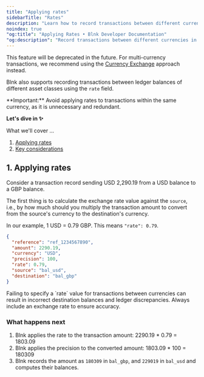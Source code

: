 ```yaml
---
title: "Applying rates"
sidebarTitle: "Rates"
description: "Learn how to record transactions between different currencies."
noindex: true
"og:title": "Applying Rates • Blnk Developer Documentation"
"og:description": "Record transactions between different currencies in your Blnk Ledger."
---
```



<Info>This feature will be deprecated in the future. For multi-currency transactions, we recommend using the [Currency Exchange](/guides/currency-exchange) approach instead.</Info>

Blnk also supports recording transactions between ledger balances of different asset classes using the `rate` field. 

<Warning>
    **Important:** Avoid applying rates to transactions within the same currency, as it is unnecessary and redundant.
</Warning>

**Let's dive in ✨**

What we'll cover …

1. [Applying rates](#1-applying-rates)
2. [Key considerations](#2-key-considerations)

## 1. Applying rates

Consider a transaction record sending USD 2,290.19 from a USD balance to a GBP balance. 

The first thing is to calculate the exchange rate value against the `source`, i.e., by how much should you multiply the transaction amount to convert from the source's currency to the destination's currency.

In our example, 1 USD = 0.79 GBP. This means `"rate": 0.79`.

```json Request {6-8}
{
  "reference": "ref_1234567890",
  "amount": 2290.19,
  "currency": "USD",
  "precision": 100,
  "rate": 0.79,
  "source": "bal_usd",
  "destination": "bal_gbp"
}
```

<Warning>
  Failing to specify a `rate` value for transactions between currencies can result in incorrect destination balances and ledger discrepancies. Always include an exchange rate to ensure accuracy.
</Warning>

### What happens next

1. Blnk applies the rate to the transaction amount: 2290.19 * 0.79 = 1803.09
2. Blnk applies the precision to the converted amount: 1803.09 * 100 = 180309
3. Blnk records the amount as `180309` in `bal_gbp`, and `229019` in `bal_usd` and computes their balances.

<NeedHelp />